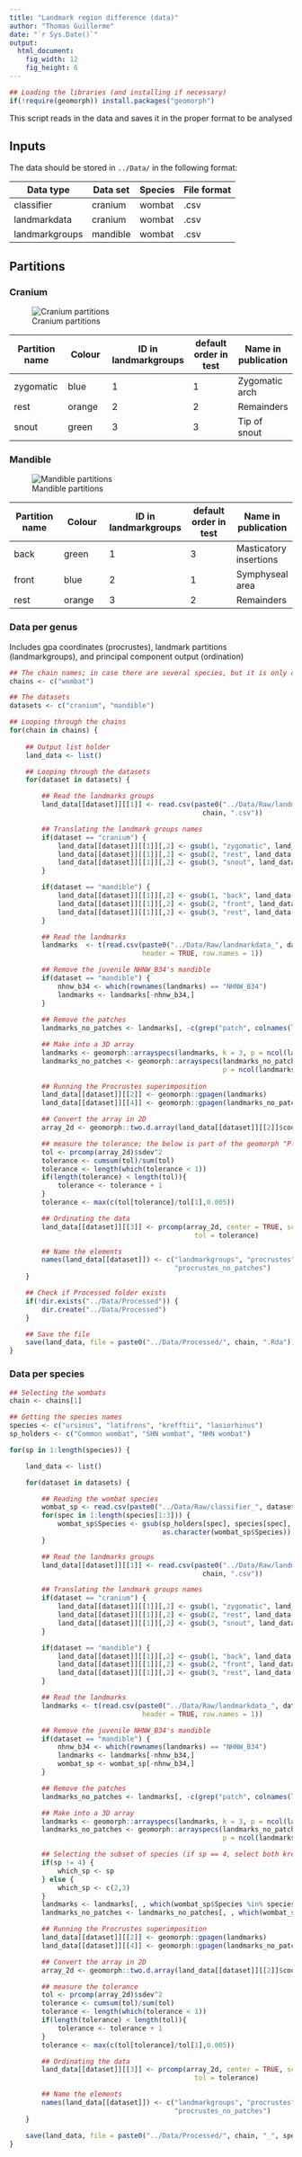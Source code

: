 ```yaml
---
title: "Landmark region difference (data)"
author: "Thomas Guillerme"
date: "`r Sys.Date()`"
output:
  html_document:
    fig_width: 12
    fig_height: 6
---
```


```r
## Loading the libraries (and installing if necessary)
if(!require(geomorph)) install.packages("geomorph")
```

This script reads in the data and saves it in the proper format to be analysed

## Inputs

The data should be stored in `../Data/` in the following format:

Data type | Data set | Species | File format
----------|----------|---------|------------
classifier|  cranium|wombat|.csv
landmarkdata | cranium  | wombat | .csv
landmarkgroups | mandible | wombat |.csv


## Partitions

### Cranium


![Cranium partitions](cranium_example.png)

Partition name | Colour | ID in landmarkgroups | default order in test | Name in publication
---|---|---|---|---
zygomatic | blue | 1 | 1 | Zygomatic arch
rest | orange | 2 | 2 | Remainders
snout | green | 3 | 3 | Tip of snout


### Mandible


![Mandible partitions](mandible_example.png)

Partition name | Colour | ID in landmarkgroups | default order in test | Name in publication
---|---|---|---|---
back | green | 1 | 3 | Masticatory insertions
front | blue | 2 | 1 | Symphyseal area
rest | orange | 3 | 2 | Remainders


### Data per genus

Includes gpa coordinates (procrustes), landmark partitions (landmarkgroups), and principal component output (ordination)

```r
## The chain names; in case there are several species, but it is only one species here
chains <- c("wombat")

## The datasets
datasets <- c("cranium", "mandible")

## Looping through the chains
for(chain in chains) {
    
    ## Output list holder
    land_data <- list()

    ## Looping through the datasets
    for(dataset in datasets) {

        ## Read the landmarks groups
        land_data[[dataset]][[1]] <- read.csv(paste0("../Data/Raw/landmarkgroups_", dataset, "_",
                                                chain, ".csv"))

        ## Translating the landmark groups names
        if(dataset == "cranium") {
            land_data[[dataset]][[1]][,2] <- gsub(1, "zygomatic", land_data[[dataset]][[1]][,2])
            land_data[[dataset]][[1]][,2] <- gsub(2, "rest", land_data[[dataset]][[1]][,2])
            land_data[[dataset]][[1]][,2] <- gsub(3, "snout", land_data[[dataset]][[1]][,2])
        }

        if(dataset == "mandible") {
            land_data[[dataset]][[1]][,2] <- gsub(1, "back", land_data[[dataset]][[1]][,2])
            land_data[[dataset]][[1]][,2] <- gsub(2, "front", land_data[[dataset]][[1]][,2])
            land_data[[dataset]][[1]][,2] <- gsub(3, "rest", land_data[[dataset]][[1]][,2])
        }

        ## Read the landmarks
        landmarks  <- t(read.csv(paste0("../Data/Raw/landmarkdata_", dataset, "_", chain, ".csv"),
                                 header = TRUE, row.names = 1))

        ## Remove the juvenile NHNW_B34's mandible
        if(dataset == "mandible") {
            nhnw_b34 <- which(rownames(landmarks) == "NHNW_B34")
            landmarks <- landmarks[-nhnw_b34,]
        }
        
        ## Remove the patches
        landmarks_no_patches <- landmarks[, -c(grep("patch", colnames(landmarks)))]

        ## Make into a 3D array
        landmarks <- geomorph::arrayspecs(landmarks, k = 3, p = ncol(landmarks)/3)
        landmarks_no_patches <- geomorph::arrayspecs(landmarks_no_patches, k = 3,
                                                     p = ncol(landmarks_no_patches)/3)
        
        ## Running the Procrustes superimposition
        land_data[[dataset]][[2]] <- geomorph::gpagen(landmarks)
        land_data[[dataset]][[4]] <- geomorph::gpagen(landmarks_no_patches)

        ## Convert the array in 2D
        array_2d <- geomorph::two.d.array(land_data[[dataset]][[2]]$coords)

        ## measure the tolerance; the below is part of the geomorph "PlotTangentSpace" code
        tol <- prcomp(array_2d)$sdev^2
        tolerance <- cumsum(tol)/sum(tol)
        tolerance <- length(which(tolerance < 1)) 
        if(length(tolerance) < length(tol)){
            tolerance <- tolerance + 1
        }
        tolerance <- max(c(tol[tolerance]/tol[1],0.005))

        ## Ordinating the data
        land_data[[dataset]][[3]] <- prcomp(array_2d, center = TRUE, scale. = FALSE, retx = TRUE,
                                              tol = tolerance)

        ## Name the elements
        names(land_data[[dataset]]) <- c("landmarkgroups", "procrustes", "ordination",
                                         "procrustes_no_patches")
    }

    ## Check if Processed folder exists
    if(!dir.exists("../Data/Processed")) {
        dir.create("../Data/Processed")
    }

    ## Save the file
    save(land_data, file = paste0("../Data/Processed/", chain, ".Rda"))
}
```

### Data per species

```r
## Selecting the wombats
chain <- chains[1]

## Getting the species names
species <- c("ursinus", "latifrons", "krefftii", "lasiorhinus")
sp_holders <- c("Common wombat", "SHN wombat", "NHN wombat")

for(sp in 1:length(species)) {

    land_data <- list()

    for(dataset in datasets) {

        ## Reading the wombat species
        wombat_sp <- read.csv(paste0("../Data/Raw/classifier_", dataset, "_wombat.csv"))
        for(spec in 1:length(species[1:3])) {
            wombat_sp$Species <- gsub(sp_holders[spec], species[spec],
                                      as.character(wombat_sp$Species))
        }

        ## Read the landmarks groups
        land_data[[dataset]][[1]] <- read.csv(paste0("../Data/Raw/landmarkgroups_", dataset, "_",
                                                chain, ".csv"))

        ## Translating the landmark groups names
        if(dataset == "cranium") {
            land_data[[dataset]][[1]][,2] <- gsub(1, "zygomatic", land_data[[dataset]][[1]][,2])
            land_data[[dataset]][[1]][,2] <- gsub(2, "rest", land_data[[dataset]][[1]][,2])
            land_data[[dataset]][[1]][,2] <- gsub(3, "snout", land_data[[dataset]][[1]][,2])
        }

        if(dataset == "mandible") {
            land_data[[dataset]][[1]][,2] <- gsub(1, "back", land_data[[dataset]][[1]][,2])
            land_data[[dataset]][[1]][,2] <- gsub(2, "front", land_data[[dataset]][[1]][,2])
            land_data[[dataset]][[1]][,2] <- gsub(3, "rest", land_data[[dataset]][[1]][,2])
        }

        ## Read the landmarks
        landmarks <- t(read.csv(paste0("../Data/Raw/landmarkdata_", dataset, "_", chain, ".csv"),
                                 header = TRUE, row.names = 1))

        ## Remove the juvenile NHNW_B34's mandible
        if(dataset == "mandible") {
            nhnw_b34 <- which(rownames(landmarks) == "NHNW_B34")
            landmarks <- landmarks[-nhnw_b34,]
            wombat_sp <- wombat_sp[-nhnw_b34,]
        }

        ## Remove the patches
        landmarks_no_patches <- landmarks[, -c(grep("patch", colnames(landmarks)))]

        ## Make into a 3D array
        landmarks <- geomorph::arrayspecs(landmarks, k = 3, p = ncol(landmarks)/3)
        landmarks_no_patches <- geomorph::arrayspecs(landmarks_no_patches, k = 3,
                                                     p = ncol(landmarks_no_patches)/3)

        ## Selecting the subset of species (if sp == 4, select both krefftii and latifrons)
        if(sp != 4) {
            which_sp <- sp
        } else {
            which_sp <- c(2,3)
        }
        landmarks <- landmarks[, , which(wombat_sp$Species %in% species[which_sp])]
        landmarks_no_patches <- landmarks_no_patches[, , which(wombat_sp$Species %in% species[which_sp])]

        ## Running the Procrustes superimposition
        land_data[[dataset]][[2]] <- geomorph::gpagen(landmarks)
        land_data[[dataset]][[4]] <- geomorph::gpagen(landmarks_no_patches)

        ## Convert the array in 2D
        array_2d <- geomorph::two.d.array(land_data[[dataset]][[2]]$coords)

        ## measure the tolerance
        tol <- prcomp(array_2d)$sdev^2
        tolerance <- cumsum(tol)/sum(tol)
        tolerance <- length(which(tolerance < 1)) 
        if(length(tolerance) < length(tol)){
            tolerance <- tolerance + 1
        }
        tolerance <- max(c(tol[tolerance]/tol[1],0.005))

        ## Ordinating the data
        land_data[[dataset]][[3]] <- prcomp(array_2d, center = TRUE, scale. = FALSE, retx = TRUE,
                                              tol = tolerance)

        ## Name the elements
        names(land_data[[dataset]]) <- c("landmarkgroups", "procrustes", "ordination",
                                         "procrustes_no_patches")
    }

    save(land_data, file = paste0("../Data/Processed/", chain, "_", species[sp], ".Rda"))
}
```
